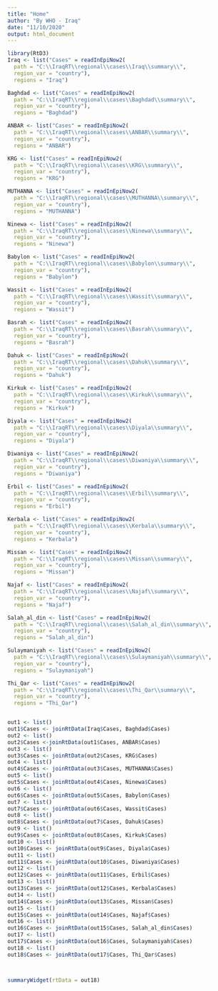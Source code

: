 ```yaml
---
title: "Home"
author: "By WHO - Iraq"
date: "11/10/2020"
output: html_document
---
```


```r
library(RtD3)
Iraq <- list("Cases" = readInEpiNow2(
  path = "C:\\IraqRT\\regional\\cases\\Iraq\\summary\\",
  region_var = "country"),
  regions = "Iraq")

Baghdad <- list("Cases" = readInEpiNow2(
  path = "C:\\IraqRT\\regional\\cases\\Baghdad\\summary\\",
  region_var = "country"),
  regions = "Baghdad")

ANBAR <- list("Cases" = readInEpiNow2(
  path = "C:\\IraqRT\\regional\\cases\\ANBAR\\summary\\",
  region_var = "country"),
  regions = "ANBAR")

KRG <- list("Cases" = readInEpiNow2(
  path = "C:\\IraqRT\\regional\\cases\\KRG\\summary\\",
  region_var = "country"),
  regions = "KRG")

MUTHANNA <- list("Cases" = readInEpiNow2(
  path = "C:\\IraqRT\\regional\\cases\\MUTHANNA\\summary\\",
  region_var = "country"),
  regions = "MUTHANNA")

Ninewa <- list("Cases" = readInEpiNow2(
  path = "C:\\IraqRT\\regional\\cases\\Ninewa\\summary\\",
  region_var = "country"),
  regions = "Ninewa")

Babylon <- list("Cases" = readInEpiNow2(
  path = "C:\\IraqRT\\regional\\cases\\Babylon\\summary\\",
  region_var = "country"),
  regions = "Babylon")

Wassit <- list("Cases" = readInEpiNow2(
  path = "C:\\IraqRT\\regional\\cases\\Wassit\\summary\\",
  region_var = "country"),
  regions = "Wassit")

Basrah <- list("Cases" = readInEpiNow2(
  path = "C:\\IraqRT\\regional\\cases\\Basrah\\summary\\",
  region_var = "country"),
  regions = "Basrah")

Dahuk <- list("Cases" = readInEpiNow2(
  path = "C:\\IraqRT\\regional\\cases\\Dahuk\\summary\\",
  region_var = "country"),
  regions = "Dahuk")

Kirkuk <- list("Cases" = readInEpiNow2(
  path = "C:\\IraqRT\\regional\\cases\\Kirkuk\\summary\\",
  region_var = "country"),
  regions = "Kirkuk")

Diyala <- list("Cases" = readInEpiNow2(
  path = "C:\\IraqRT\\regional\\cases\\Diyala\\summary\\",
  region_var = "country"),
  regions = "Diyala")

Diwaniya <- list("Cases" = readInEpiNow2(
  path = "C:\\IraqRT\\regional\\cases\\Diwaniya\\summary\\",
  region_var = "country"),
  regions = "Diwaniya")

Erbil <- list("Cases" = readInEpiNow2(
  path = "C:\\IraqRT\\regional\\cases\\Erbil\\summary\\",
  region_var = "country"),
  regions = "Erbil")

Kerbala <- list("Cases" = readInEpiNow2(
  path = "C:\\IraqRT\\regional\\cases\\Kerbala\\summary\\",
  region_var = "country"),
  regions = "Kerbala")

Missan <- list("Cases" = readInEpiNow2(
  path = "C:\\IraqRT\\regional\\cases\\Missan\\summary\\",
  region_var = "country"),
  regions = "Missan")

Najaf <- list("Cases" = readInEpiNow2(
  path = "C:\\IraqRT\\regional\\cases\\Najaf\\summary\\",
  region_var = "country"),
  regions = "Najaf")

Salah_al_din <- list("Cases" = readInEpiNow2(
  path = "C:\\IraqRT\\regional\\cases\\Salah_al_din\\summary\\",
  region_var = "country"),
  regions = "Salah_al_din")

Sulaymaniyah <- list("Cases" = readInEpiNow2(
  path = "C:\\IraqRT\\regional\\cases\\Sulaymaniyah\\summary\\",
  region_var = "country"),
  regions = "Sulaymaniyah")

Thi_Qar <- list("Cases" = readInEpiNow2(
  path = "C:\\IraqRT\\regional\\cases\\Thi_Qar\\summary\\",
  region_var = "country"),
  regions = "Thi_Qar")


out1 <- list()
out1$Cases <- joinRtData(Iraq$Cases, Baghdad$Cases)
out2 <- list()
out2$Cases <-joinRtData(out1$Cases, ANBAR$Cases)
out3 <- list()
out3$Cases <- joinRtData(out2$Cases, KRG$Cases)
out4 <- list()
out4$Cases <- joinRtData(out3$Cases, MUTHANNA$Cases)
out5 <- list()
out5$Cases <- joinRtData(out4$Cases, Ninewa$Cases)
out6 <- list()
out6$Cases <- joinRtData(out5$Cases, Babylon$Cases)
out7 <- list()
out7$Cases <- joinRtData(out6$Cases, Wassit$Cases)
out8 <- list()
out8$Cases <- joinRtData(out7$Cases, Dahuk$Cases)
out9 <- list()
out9$Cases <- joinRtData(out8$Cases, Kirkuk$Cases)
out10 <- list()
out10$Cases <- joinRtData(out9$Cases, Diyala$Cases)
out11 <- list()
out11$Cases <- joinRtData(out10$Cases, Diwaniya$Cases)
out12 <- list()
out12$Cases <- joinRtData(out11$Cases, Erbil$Cases)
out13 <- list()
out13$Cases <- joinRtData(out12$Cases, Kerbala$Cases)
out14 <- list()
out14$Cases <- joinRtData(out13$Cases, Missan$Cases)
out15 <- list()
out15$Cases <- joinRtData(out14$Cases, Najaf$Cases)
out16 <- list()
out16$Cases <- joinRtData(out15$Cases, Salah_al_din$Cases)
out17 <- list()
out17$Cases <- joinRtData(out16$Cases, Sulaymaniyah$Cases)
out18 <- list()
out18$Cases <- joinRtData(out17$Cases, Thi_Qar$Cases)



summaryWidget(rtData = out18)

```

